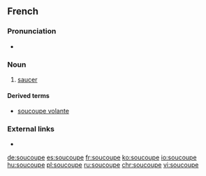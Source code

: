 ==French==

===Pronunciation===
* {{audio|Fr-soucoupe.ogg|Audio|lang=fr}}

===Noun===
{{fr-noun|f}}

# [[saucer]]

====Derived terms====
* [[soucoupe volante]]

===External links===
* {{R:TLFi}}

[[de:soucoupe]]
[[es:soucoupe]]
[[fr:soucoupe]]
[[ko:soucoupe]]
[[io:soucoupe]]
[[hu:soucoupe]]
[[pl:soucoupe]]
[[ru:soucoupe]]
[[chr:soucoupe]]
[[vi:soucoupe]]